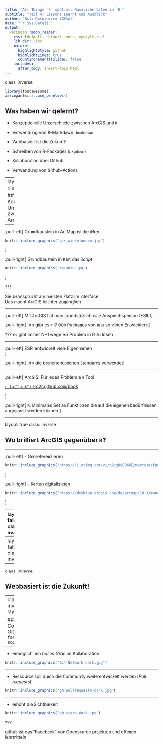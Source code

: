 ```yaml
---
title: "All Things `R` spatial: Räumliche Daten in `R`"
subtitle: "Teil 4: Lessons Learnt und Ausblick"
author: "Nils Ratnaweera (ZHAW)"
date: "`r Sys.Date()`"
output:
  xaringan::moon_reader:
    css: [default, default-fonts, mystyle.css]
    lib_dir: libs
    nature:
      highlightStyle: github
      highlightLines: true
      countIncrementalSlides: false
    includes:
      after_body: insert-logo.html
---
```

class: inverse

```r
library(fontawesome)
xaringanExtra::use_panelset()
```

## Was haben wir gelernt?

- Konzeptionelle Unterschiede zwischen ArcGIS und `R`


- Verwendung von R-Markdown, `bookdown`
- Webbasiert ist die Zukunft!
- Schreiben von R-Packages (`pkgdown`)
- Kollaboration über Github
- Verwendung von Github-Actions



---
layout: true
class: inverse

## Konzeptionelle Unterschiede zwischen ArcGIS und `R`


---

.pull-left[
Grundbaustein in ArcMap ist die *Map*. 
```r
knitr::include_graphics("gis_wieselundco.jpg")
```

]

.pull-right[
Grundbaustein in `R` ist das *Script*

```r
knitr::include_graphics("rstudio.jpg")
```

]





???

Sie beansprucht am meisten Platz im Interface  
Das macht ArcGIS leichter zugänglich



---


.pull-left[
Mit ArcGIS hat man grundsätzlich *eine* Ansprechsperson (ESRI)
]

.pull-right[
In `R` gibt es >17'000 Packages von fast so vielen Entwicklern.
]



???
es gibt immer N+1 wege ein Problem in R zu lösen 

---

.pull-left[
ESRI entwickelt viele Eigennamen  <!-- Beispiel Clip, Select,  -->  
]

.pull-right[
In `R` die branchenüblichen Standards verwendet
]


---

.pull-left[
ArcGIS: Für jedes Problem ein Tool

[`r fa("link")` arc2r.github.com/book](https://arc2r.github.io/book/20_Geoprocessing_Tools.html)


]

.pull-right[
`R`: Minimales Set an Funktionen die auf die eigenen bedürfnissen angepasst werden können 
]

---

layout: true
class: inverse

## Wo brilliert ArcGIS gegenüber `R`?


---


.pull-left[
- Georeferenzieren

```r
knitr::include_graphics("https://i.ytimg.com/vi/o2bq8yE0XWE/maxresdefault.jpg")
```



]

.pull-right[
- Karten digitalisieren


```r
knitr::include_graphics("https://desktop.arcgis.com/de/arcmap/10.3/manage-data/creating-new-features/GUID-D6396C58-0375-402D-B3C2-441E76A18AED-web.png")
```

]

---
layout: false
class: invert

## Verwendung von R-Markdown, `bookdown`


- Text und R-Code existieren im *gleichen* Dokument
- Kein Copy & Paste von Code bzw. dessen Outputs 


.panelset[
.panel[.panel-name[RMarkdown]

```r
knitr::include_graphics("rmarkdown-example.jpg")

```
]

.panel[.panel-name[Output]

```r
knitr::include_graphics("rmarkdown-example-output.jpg")

```
]
]

???

Outputs wie zum Beispiel Grafiken, Messages, Karten

---
layout: false
class: inverse



---
class: inverse 


## Webbasiert ist die Zukunft!

---
class: inverse 
layout: true



### Source Code auf Github  `r fa("github-square")` 


---

- ermöglicht ein *hohes Grad* an Kollaboration 

```r
knitr::include_graphics("Git-Network-dark.jpg")

```

---

- Ressource soll durch die Community weiterentwickelt werden (*Pull requests*)

```r
knitr::include_graphics("gh-pullrequests-dark.jpg")

```

---

- erhöht die Sichtbarkeit

```r
knitr::include_graphics("gh-stars-dark.jpg")

```


???

github ist das "Facebook" von Opensource projekten und offenen lehrmitteln
  



